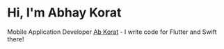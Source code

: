 # Hi, I'm Abhay Korat

Mobile Application Developer [Ab Korat](https://www.linkedin.com/in/abhaykorat/) - I write code for Flutter and Swift there!
